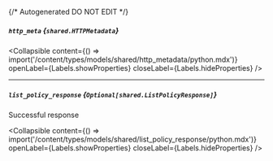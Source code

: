 {/* Autogenerated DO NOT EDIT  */}

##### `http_meta` *{`shared.HTTPMetadata`}*

<Collapsible content={() => import('/content/types/models/shared/http_metadata/python.mdx')} openLabel={Labels.showProperties} closeLabel={Labels.hideProperties} />


---
##### `list_policy_response` *{`Optional[shared.ListPolicyResponse]`}*
Successful response

<Collapsible content={() => import('/content/types/models/shared/list_policy_response/python.mdx')} openLabel={Labels.showProperties} closeLabel={Labels.hideProperties} />



